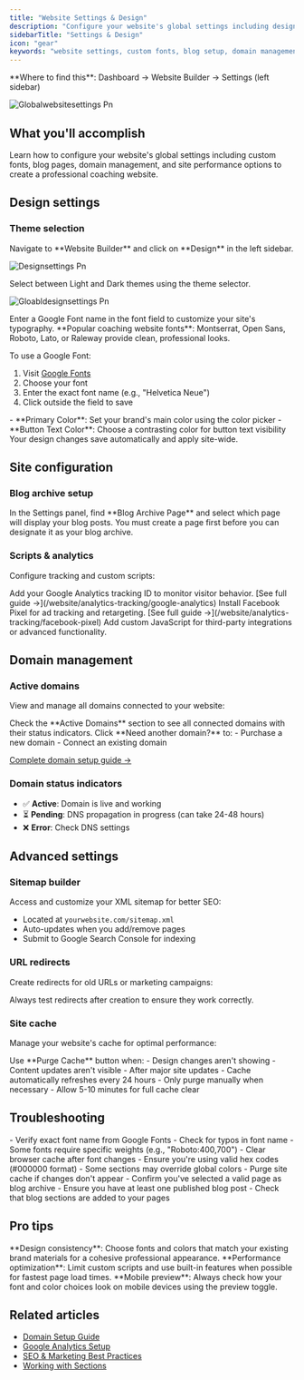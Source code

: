 ```yaml
---
title: "Website Settings & Design"
description: "Configure your website's global settings including design theme, fonts, blog setup, domains, caching, and advanced options in CoachIQ's Website Builder."
sidebarTitle: "Settings & Design"
icon: "gear"
keywords: "website settings, custom fonts, blog setup, domain management, site cache, CoachIQ design"
---
```


<Info>
**Where to find this**: Dashboard → Website Builder → Settings (left sidebar)
</Info>

![Globalwebsitesettings Pn](/images/globalwebsitesettings.png)

## What you'll accomplish

Learn how to configure your website's global settings including custom fonts, blog pages, domain management, and site performance options to create a professional coaching website.

## Design settings

### Theme selection

<Steps>
<Step title="Access design settings">
Navigate to **Website Builder** and click on **Design** in the left sidebar.

![Designsettings Pn](/images/designsettings.png)

</Step>

<Step title="Choose your theme">
Select between Light and Dark themes using the theme selector.

![Gloabldesignsettings Pn](/images/gloabldesignsettings.png)

</Step>

<Step title="Set custom fonts">
Enter a Google Font name in the font field to customize your site's typography.

<Tip>
**Popular coaching website fonts**: Montserrat, Open Sans, Roboto, Lato, or Raleway provide clean, professional looks.
</Tip>

To use a Google Font:
1. Visit [Google Fonts](https://fonts.google.com)
2. Choose your font
3. Enter the exact font name (e.g., "Helvetica Neue")
4. Click outside the field to save
</Step>

<Step title="Configure colors">
- **Primary Color**: Set your brand's main color using the color picker
- **Button Text Color**: Choose a contrasting color for button text visibility

<Check>
Your design changes save automatically and apply site-wide.
</Check>
</Step>
</Steps>

## Site configuration

### Blog archive setup

<Steps>
<Step title="Select your blog page">
In the Settings panel, find **Blog Archive Page** and select which page will display your blog posts.

<Note>
You must create a page first before you can designate it as your blog archive.
</Note>
</Step>
</Steps>

### Scripts & analytics

Configure tracking and custom scripts:

<AccordionGroup>
<Accordion title="Google Analytics">
Add your Google Analytics tracking ID to monitor visitor behavior.
[See full guide →](/website/analytics-tracking/google-analytics)
</Accordion>

<Accordion title="Facebook Pixel">
Install Facebook Pixel for ad tracking and retargeting.
[See full guide →](/website/analytics-tracking/facebook-pixel)
</Accordion>

<Accordion title="Custom Scripts">
Add custom JavaScript for third-party integrations or advanced functionality.
</Accordion>
</AccordionGroup>

## Domain management

### Active domains

View and manage all domains connected to your website:

<Steps>
<Step title="View active domains">
Check the **Active Domains** section to see all connected domains with their status indicators.
</Step>

<Step title="Add a domain">
Click **Need another domain?** to:
- Purchase a new domain
- Connect an existing domain

[Complete domain setup guide →](/website/domain-setup/purchasing-domain)
</Step>
</Steps>

### Domain status indicators
- ✅ **Active**: Domain is live and working
- ⏳ **Pending**: DNS propagation in progress (can take 24-48 hours)
- ❌ **Error**: Check DNS settings

## Advanced settings

### Sitemap builder

Access and customize your XML sitemap for better SEO:
- Located at `yourwebsite.com/sitemap.xml`
- Auto-updates when you add/remove pages
- Submit to Google Search Console for indexing

### URL redirects

Create redirects for old URLs or marketing campaigns:

<Warning>
Always test redirects after creation to ensure they work correctly.
</Warning>

### Site cache

Manage your website's cache for optimal performance:

<Steps>
<Step title="When to purge cache">
Use **Purge Cache** button when:
- Design changes aren't showing
- Content updates aren't visible
- After major site updates
</Step>

<Step title="Cache best practices">
- Cache automatically refreshes every 24 hours
- Only purge manually when necessary
- Allow 5-10 minutes for full cache clear
</Step>
</Steps>

## Troubleshooting

<AccordionGroup>
<Accordion title="Custom font not displaying">
- Verify exact font name from Google Fonts
- Check for typos in font name
- Some fonts require specific weights (e.g., "Roboto:400,700")
- Clear browser cache after font changes
</Accordion>

<Accordion title="Colors not updating">
- Ensure you're using valid hex codes (#000000 format)
- Some sections may override global colors
- Purge site cache if changes don't appear
</Accordion>

<Accordion title="Blog page not working">
- Confirm you've selected a valid page as blog archive
- Ensure you have at least one published blog post
- Check that blog sections are added to your pages
</Accordion>
</AccordionGroup>

## Pro tips

<Tip>
**Design consistency**: Choose fonts and colors that match your existing brand materials for a cohesive professional appearance.
</Tip>

<Tip>
**Performance optimization**: Limit custom scripts and use built-in features when possible for fastest page load times.
</Tip>

<Tip>
**Mobile preview**: Always check how your font and color choices look on mobile devices using the preview toggle.
</Tip>

## Related articles

- [Domain Setup Guide](/website/domain-setup/purchasing-domain)
- [Google Analytics Setup](/website/analytics-tracking/google-analytics)
- [SEO & Marketing Best Practices](/website/seo-marketing/keyword-strategy)
- [Working with Sections](/website/sections/working-with-sections)
